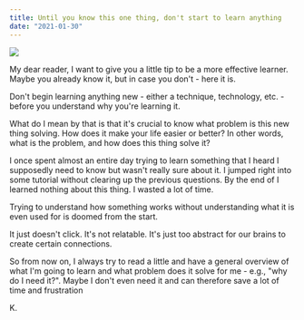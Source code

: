 ```yaml
---
title: Until you know this one thing, don't start to learn anything
date: "2021-01-30"
---
```


![](./wolfgang.jpg)

My dear reader, I want to give you a little tip to be a more effective learner. Maybe you already know it, but in case you don't - here it is.

Don't begin learning anything new - either a technique, technology, etc. - before you understand why you're learning it.

What do I mean by that is that it's crucial to know what problem is this new thing solving. How does it make your life easier or better? In other words, what is the problem, and how does this thing solve it?

I once spent almost an entire day trying to learn something that I heard I supposedly need to know but wasn't really sure about it. I jumped right into some tutorial without clearing up the previous questions. By the end of I learned nothing about this thing. I wasted a lot of time.

Trying to understand how something works without understanding what it is even used for is doomed from the start.

It just doesn't click. It's not relatable. It's just too abstract for our brains to create certain connections.

So from now on, I always try to read a little and have a general overview of what I'm going to learn and what problem does it solve for me - e.g., "why do I need it?". Maybe I don't even need it and can therefore save a lot of time and frustration

K.